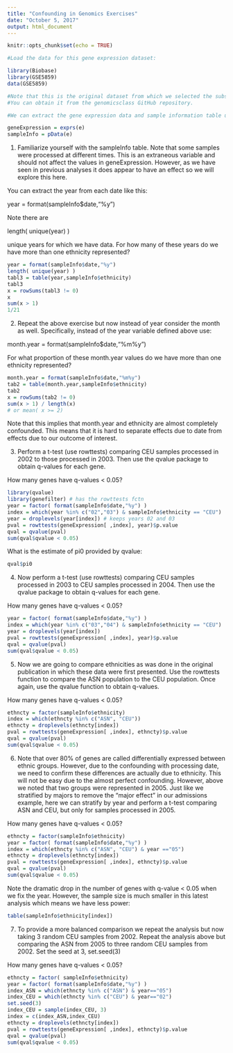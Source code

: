 ```yaml
---
title: "Confounding in Genomics Exercises"
date: "October 5, 2017"
output: html_document
---
```


```r
knitr::opts_chunk$set(echo = TRUE)
```

```r
#Load the data for this gene expression dataset:

library(Biobase)
library(GSE5859)
data(GSE5859)

#Note that this is the original dataset from which we selected the subset used in GSE5859Subset.  
#You can obtain it from the genomicsclass GitHub repository.

#We can extract the gene expression data and sample information table using the Bio conductor functions exprs and pData like this:

geneExpression = exprs(e)
sampleInfo = pData(e)
```
1. Familiarize yourself with the sampleInfo table. Note that some samples were processed at different times. This is an extraneous variable and should not affect the values in geneExpression. However, as we have seen in previous analyses it does appear to have an effect so we will explore this here.

You can extract the year from each date like this:

year = format(sampleInfo$date,"%y")

Note there are

length( unique(year) )

unique years for which we have data.
For how many of these years do we have more than one ethnicity represented?
```r
year = format(sampleInfo$date,"%y")
length( unique(year) )
tabl3 = table(year,sampleInfo$ethnicity)
tabl3
x = rowSums(tabl3 != 0)
x
sum(x > 1)
1/21
```
2. Repeat the above exercise but now instead of year consider the month as well. Specifically, instead of the year variable defined above use:

month.year = format(sampleInfo$date,"%m%y")

For what proportion of these month.year values do we have more than one ethnicity represented?
```r
month.year = format(sampleInfo$date,"%m%y")
tab2 = table(month.year,sampleInfo$ethnicity)
tab2
x = rowSums(tab2 != 0)
sum(x > 1) / length(x)
# or mean( x >= 2)
```
Note that this implies that month.year and ethnicity are almost completely confounded. This means that it is hard to separate effects due to date from effects due to our outcome of interest.

3. Perform a t-test (use rowttests) comparing CEU samples processed in 2002 to those processed in 2003. Then use the qvalue package to obtain q-values for each gene.

How many genes have q-values < 0.05?
```r
library(qvalue)
library(genefilter) # has the rowttests fctn
year = factor( format(sampleInfo$date,"%y") )
index = which(year %in% c("02","03") & sampleInfo$ethnicity == "CEU")
year = droplevels(year[index]) # keeps years 02 and 03
pval = rowttests(geneExpression[ ,index], year)$p.value
qval = qvalue(pval)
sum(qval$qvalue < 0.05)
```

What is the estimate of pi0 provided by qvalue: 
```r
qval$pi0
```
4. Now perform a t-test (use rowttests) comparing CEU samples processed in 2003 to CEU samples processed in 2004. Then use the qvalue package to obtain q-values for each gene.

How many genes have q-values < 0.05?

```r
year = factor( format(sampleInfo$date,"%y") )
index = which(year %in% c("03","04") & sampleInfo$ethnicity == "CEU")
year = droplevels(year[index]) 
pval = rowttests(geneExpression[ ,index], year)$p.value
qval = qvalue(pval)
sum(qval$qvalue < 0.05)
```

5. Now we are going to compare ethnicities as was done in the original publication in which these data were first presented. Use the rowttests function to compare the ASN population to the CEU population. Once again, use the qvalue function to obtain q-values.

How many genes have q-values < 0.05?
```r
ethncty = factor(sampleInfo$ethnicity)
index = which(ethncty %in% c("ASN", "CEU"))
ethncty = droplevels(ethncty[index])
pval = rowttests(geneExpression[ ,index], ethncty)$p.value
qval = qvalue(pval)
sum(qval$qvalue < 0.05)
```
6. Note that over 80% of genes are called differentially expressed between ethnic groups. However, due to the confounding with processing date, we need to confirm these differences are actually due to ethnicity. This will not be easy due to the almost perfect confounding. However, above we noted that two groups were represented in 2005. Just like we stratified by majors to remove the "major effect" in our admissions example, here we can stratify by year and perform a t-test comparing ASN and CEU, but only for samples processed in 2005.

How many genes have q-values < 0.05?
```r
ethncty = factor(sampleInfo$ethnicity)
year = factor( format(sampleInfo$date,"%y") )
index = which(ethncty %in% c("ASN", "CEU") & year =="05")
ethncty = droplevels(ethncty[index])
pval = rowttests(geneExpression[ ,index], ethncty)$p.value
qval = qvalue(pval)
sum(qval$qvalue < 0.05)
```
Note the dramatic drop in the number of genes with q-value < 0.05 when we fix the year. However, the sample size is much smaller in this latest analysis which means we have less power:
```r
table(sampleInfo$ethnicity[index])
```

7. To provide a more balanced comparison we repeat the analysis but now taking 3 random CEU samples from 2002. Repeat the analysis above but comparing the ASN from 2005 to three random CEU samples from 2002. Set the seed at 3, set.seed(3)

How many genes have q-values < 0.05?
```r
ethncty = factor( sampleInfo$ethnicity)
year = factor( format(sampleInfo$date,"%y") )
index_ASN = which(ethncty %in% c("ASN") & year=="05")
index_CEU = which(ethncty %in% c("CEU") & year=="02")
set.seed(3)
index_CEU = sample(index_CEU, 3)
index = c(index_ASN,index_CEU)
ethncty = droplevels(ethncty[index])
pval = rowttests(geneExpression[ ,index], ethncty)$p.value
qval = qvalue(pval)
sum(qval$qvalue < 0.05)

```






















